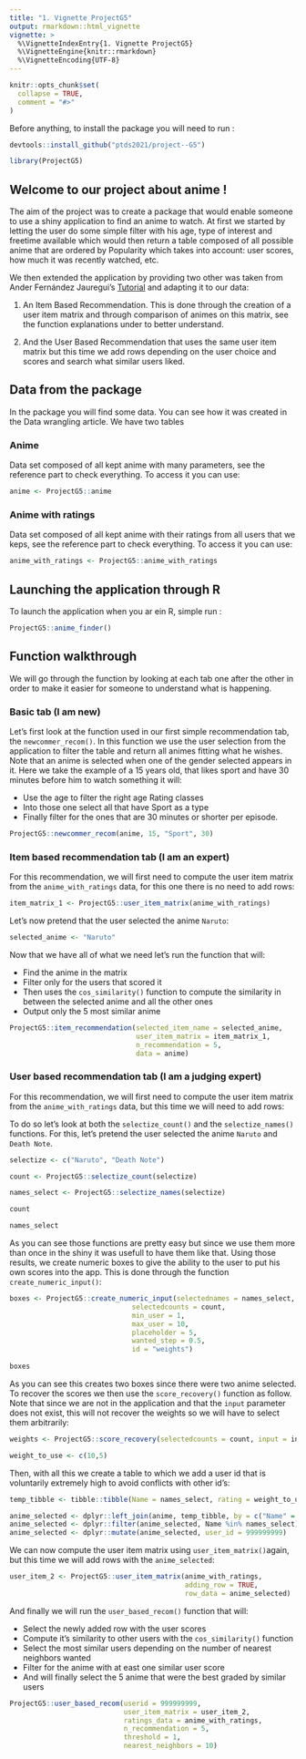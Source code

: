 ```yaml
---
title: "1. Vignette ProjectG5"
output: rmarkdown::html_vignette
vignette: >
  %\VignetteIndexEntry{1. Vignette ProjectG5}
  %\VignetteEngine{knitr::rmarkdown}
  %\VignetteEncoding{UTF-8}
---
```


```r
knitr::opts_chunk$set(
  collapse = TRUE,
  comment = "#>"
)
```

Before anything, to install the package you will need to run :

```r
devtools::install_github("ptds2021/project--G5")
```
```r
library(ProjectG5)
```

## Welcome to our project about anime !

The aim of the project was to create a package that would enable someone to use a shiny application to find an anime to watch. At first we started by letting the user do some simple filter with his age, type of interest and freetime available which would then return a table composed of all possible anime that are ordered by Popularity which takes into account: user scores, how much it was recently watched, etc. 

We then extended the application by providing two other was taken from Ander Fernández Jauregui's [Tutorial](https://anderfernandez.com/en/blog/how-to-code-a-recommendation-system-in-r/) and adapting it to our data:

1) An Item Based Recommendation. This is done through the creation of a user item matrix and through comparison of animes on this matrix, see the function explanations under to better understand.

2) And the User Based Recommendation that uses the same user item matrix but this time we add rows depending on the user choice and scores and search what similar users liked.

## Data from the package

In the package you will find some data. You can see how it was created in the Data wrangling article. We have two tables

### Anime

Data set composed of all kept anime with many parameters, see the reference part to check everything. To access it you can use:

```r
anime <- ProjectG5::anime
```

### Anime with ratings

Data set composed of all kept anime with their ratings from all users that we keps, see the reference part to check everything. To access it you can use:

```r
anime_with_ratings <- ProjectG5::anime_with_ratings
```

## Launching the application through R

To launch the application when you ar ein R, simple run : 

```r
ProjectG5::anime_finder()
```

## Function walkthrough

We will go through the function by looking at each tab one after the other in order to  make it easier for someone to understand what is happening. 

### Basic tab (I am new)

Let's first look at the function used in our first simple recommendation tab, the `newcommer_recom()`. In this function we use the user selection from the application to filter the table and return all animes fitting what he wishes. Note that an anime is selected when one of the gender selected appears in it. Here we take the example of a 15 years old, that likes sport and have 30 minutes before him to watch something it will:

- Use the age to filter the right age Rating classes
- Into those one select all that have Sport as a type
- Finally filter for the ones that are 30 minutes or shorter per episode.

```r
ProjectG5::newcommer_recom(anime, 15, "Sport", 30)
```


### Item based recommendation tab (I am an expert)

For this recommendation, we will first need to compute the user item matrix from the `anime_with_ratings` data, for this one there is no need to add rows: 

```r
item_matrix_1 <- ProjectG5::user_item_matrix(anime_with_ratings)
```

Let's now pretend that the user selected the anime `Naruto`: 

```r
selected_anime <- "Naruto"
```

Now that we have all of what we need let's run the function that will:

- Find the anime in the matrix
- Filter only for the users that scored it
- Then uses the `cos_similarity()` function to compute the similarity in between the selected anime and all the other ones
- Output only the 5 most similar anime 

```r
ProjectG5::item_recommendation(selected_item_name = selected_anime,
                               user_item_matrix = item_matrix_1,
                               n_recommendation = 5,
                               data = anime)
```

### User based recommendation tab (I am a judging expert)

For this recommendation, we will first need to compute the user item matrix from the `anime_with_ratings` data, but this time we will need to add rows: 

To do so let's look at both the `selectize_count()` and the `selectize_names()` functions. For this, let's pretend the user selected the anime `Naruto` and `Death Note`.

```r
selectize <- c("Naruto", "Death Note")

count <- ProjectG5::selectize_count(selectize)

names_select <- ProjectG5::selectize_names(selectize)

count

names_select
```

As you can see those functions are pretty easy but since we use them more than once in the shiny it was usefull to have them like that. Using those results, we create numeric boxes to give the ability to the user to put his own scores into the app. This is done through the function `create_numeric_input()`:

```r
boxes <- ProjectG5::create_numeric_input(selectednames = names_select,
                              selectedcounts = count,
                              min_user = 1,
                              max_user = 10,
                              placeholder = 5,
                              wanted_step = 0.5,
                              id = "weights")
  
boxes
```

As you can see this creates two boxes since there were two anime selected. To recover the scores we then use the `score_recovery()` function as follow. Note that since we are not in the application and that the `input` parameter does not exist, this will not recover the weights so we will have to select them arbitrarily:

```r
weights <- ProjectG5::score_recovery(selectedcounts = count, input = input, id = "weights")


```

```r
weight_to_use <- c(10,5)
```

Then, with all this we create a table to which we add a user id that is voluntarily extremely high to avoid conflicts with other id's:

```r
temp_tibble <- tibble::tibble(Name = names_select, rating = weight_to_use)

anime_selected <- dplyr::left_join(anime, temp_tibble, by = c("Name" = "Name"))
anime_selected <- dplyr::filter(anime_selected, Name %in% names_select)
anime_selected <- dplyr::mutate(anime_selected, user_id = 999999999)
```

We can now compute the user item matrix using `user_item_matrix()`again, but this time we will add rows with the `anime_selected`:

```r
user_item_2 <- ProjectG5::user_item_matrix(anime_with_ratings,
                                           adding_row = TRUE,
                                           row_data = anime_selected)
```

And finally we will run the `user_based_recom()` function that will: 

- Select the newly added row with the user scores
- Compute it's similarity to other users with the `cos_similarity()` function
- Select the most similar users depending on the number of nearest neighbors wanted
- Filter for the anime with at east one similar user score
- And will finally select the 5 anime that were the best graded by similar users 

```r
ProjectG5::user_based_recom(userid = 999999999,
                            user_item_matrix = user_item_2,
                            ratings_data = anime_with_ratings,
                            n_recommendation = 5,
                            threshold = 1,
                            nearest_neighbors = 10)

```
